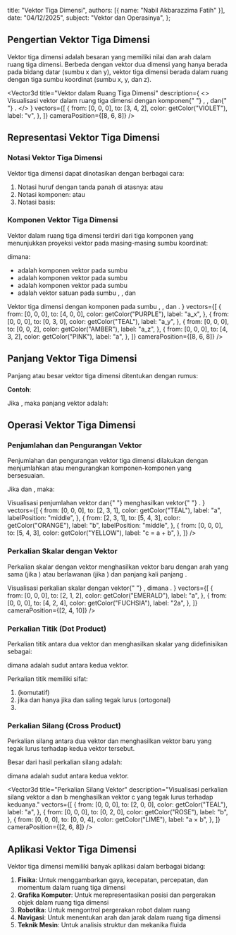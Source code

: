 
  title: "Vektor Tiga Dimensi",
  authors: [{ name: "Nabil Akbarazzima Fatih" }],
  date: "04/12/2025",
  subject: "Vektor dan Operasinya",
};

## Pengertian Vektor Tiga Dimensi

Vektor tiga dimensi adalah besaran yang memiliki nilai dan arah dalam ruang tiga dimensi. Berbeda dengan vektor dua dimensi yang hanya berada pada bidang datar (sumbu x dan y), vektor tiga dimensi berada dalam ruang dengan tiga sumbu koordinat (sumbu x, y, dan z).

<Vector3d
  title="Vektor dalam Ruang Tiga Dimensi"
  description={
    <>
      Visualisasi vektor dalam ruang tiga dimensi dengan komponen{" "}
      <InlineMath math="x" />, <InlineMath math="y" />, dan{" "}
      <InlineMath math="z" />.
    </>
  }
  vectors={[
    {
      from: [0, 0, 0],
      to: [3, 4, 2],
      color: getColor("VIOLET"),
      label: "v",
    },
  ]}
  cameraPosition={[8, 6, 8]}
/>

## Representasi Vektor Tiga Dimensi

### Notasi Vektor Tiga Dimensi

Vektor tiga dimensi dapat dinotasikan dengan berbagai cara:

1. Notasi huruf dengan tanda panah di atasnya: <InlineMath math="\vec{a}" /> atau <InlineMath math="\overrightarrow{PQ}" />
2. Notasi komponen: <InlineMath math="(a_x, a_y, a_z)" /> atau <InlineMath math="(a_1, a_2, a_3)" />
3. Notasi basis: <InlineMath math="a_x\vec{i} + a_y\vec{j} + a_z\vec{k}" />

### Komponen Vektor Tiga Dimensi

Vektor dalam ruang tiga dimensi terdiri dari tiga komponen yang menunjukkan proyeksi vektor pada masing-masing sumbu koordinat:

<BlockMath math="\vec{a} = (a_x, a_y, a_z) = a_x\vec{i} + a_y\vec{j} + a_z\vec{k}" />

dimana:

- <InlineMath math="a_x" /> adalah komponen vektor pada sumbu <InlineMath math="x" />
- <InlineMath math="a_y" /> adalah komponen vektor pada sumbu <InlineMath math="y" />
- <InlineMath math="a_z" /> adalah komponen vektor pada sumbu <InlineMath math="z" />
- <InlineMath math="\vec{i}, \vec{j}, \vec{k}" /> adalah vektor satuan pada sumbu
  <InlineMath math="x" />, <InlineMath math="y" />, dan <InlineMath math="z" />

<div className="mt-4">
  <Vector3d
    title="Komponen Vektor Tiga Dimensi"
    description={
      <>
        Vektor tiga dimensi dengan komponen pada sumbu <InlineMath math="x" />,
        <InlineMath math="y" />, dan <InlineMath math="z" />.
      </>
    }
    vectors={[
      {
        from: [0, 0, 0],
        to: [4, 0, 0],
        color: getColor("PURPLE"),
        label: "a_x",
      },
      {
        from: [0, 0, 0],
        to: [0, 3, 0],
        color: getColor("TEAL"),
        label: "a_y",
      },
      {
        from: [0, 0, 0],
        to: [0, 0, 2],
        color: getColor("AMBER"),
        label: "a_z",
      },
      {
        from: [0, 0, 0],
        to: [4, 3, 2],
        color: getColor("PINK"),
        label: "a",
      },
    ]}
    cameraPosition={[8, 6, 8]}
  />
</div>

## Panjang Vektor Tiga Dimensi

Panjang atau besar vektor tiga dimensi <InlineMath math="\vec{a} = (a_x, a_y, a_z)" /> ditentukan dengan rumus:

<BlockMath math="|\vec{a}| = \sqrt{a_x^2 + a_y^2 + a_z^2}" />

**Contoh**:

Jika <InlineMath math="\vec{a} = (3, 4, 5)" />, maka panjang vektor <InlineMath math="\vec{a}" /> adalah:

<BlockMath math="|\vec{a}| = \sqrt{3^2 + 4^2 + 5^2} = \sqrt{9 + 16 + 25} = \sqrt{50} = 5\sqrt{2}" />

## Operasi Vektor Tiga Dimensi

### Penjumlahan dan Pengurangan Vektor

Penjumlahan dan pengurangan vektor tiga dimensi dilakukan dengan menjumlahkan atau mengurangkan komponen-komponen yang bersesuaian.

Jika <InlineMath math="\vec{a} = (a_x, a_y, a_z)" /> dan <InlineMath math="\vec{b} = (b_x, b_y, b_z)" />, maka:

<div className="flex flex-col gap-4">
  <BlockMath math="\vec{a} + \vec{b} = (a_x + b_x, a_y + b_y, a_z + b_z)" />
  <BlockMath math="\vec{a} - \vec{b} = (a_x - b_x, a_y - b_y, a_z - b_z)" />
</div>

<div className="mt-4">
  <Vector3d
    title="Penjumlahan Vektor Tiga Dimensi"
    description={
      <>
        Visualisasi penjumlahan vektor <InlineMath math="a" /> dan{" "}
        <InlineMath math="b" /> menghasilkan vektor{" "}
        <InlineMath math="c = a + b" />.
      </>
    }
    vectors={[
      {
        from: [0, 0, 0],
        to: [2, 3, 1],
        color: getColor("TEAL"),
        label: "a",
        labelPosition: "middle",
      },
      {
        from: [2, 3, 1],
        to: [5, 4, 3],
        color: getColor("ORANGE"),
        label: "b",
        labelPosition: "middle",
      },
      {
        from: [0, 0, 0],
        to: [5, 4, 3],
        color: getColor("YELLOW"),
        label: "c = a + b",
      },
    ]}
  />
</div>

### Perkalian Skalar dengan Vektor

Perkalian skalar <InlineMath math="k" /> dengan vektor <InlineMath math="\vec{a}" /> menghasilkan vektor baru dengan arah yang sama (jika <InlineMath math="k > 0" />) atau berlawanan (jika <InlineMath math="k < 0" />) dan panjang <InlineMath math="|k|" /> kali panjang <InlineMath math="\vec{a}" />.

<BlockMath math="k\vec{a} = (k \cdot a_x, k \cdot a_y, k \cdot a_z)" />

<div className="mt-4">
  <Vector3d
    title="Perkalian Skalar dengan Vektor"
    description={
      <>
        Visualisasi perkalian skalar <InlineMath math="k" /> dengan vektor{" "}
        <InlineMath math="a" />, dimana <InlineMath math="k = 2" />.
      </>
    }
    vectors={[
      {
        from: [0, 0, 0],
        to: [2, 1, 2],
        color: getColor("EMERALD"),
        label: "a",
      },
      {
        from: [0, 0, 0],
        to: [4, 2, 4],
        color: getColor("FUCHSIA"),
        label: "2a",
      },
    ]}
    cameraPosition={[2, 4, 10]}
  />
</div>

### Perkalian Titik (Dot Product)

Perkalian titik antara dua vektor <InlineMath math="\vec{a}" /> dan <InlineMath math="\vec{b}" /> menghasilkan skalar yang didefinisikan sebagai:

<BlockMath math="\vec{a} \cdot \vec{b} = a_x b_x + a_y b_y + a_z b_z = |\vec{a}||\vec{b}|\cos\theta" />

dimana <InlineMath math="\theta" /> adalah sudut antara kedua vektor.

Perkalian titik memiliki sifat:

1. <InlineMath math="\vec{a} \cdot \vec{b} = \vec{b} \cdot \vec{a}" /> (komutatif)
2. <InlineMath math="\vec{a} \cdot \vec{b} = 0" /> jika dan hanya jika <InlineMath math="\vec{a}" /> dan <InlineMath math="\vec{b}" /> saling
   tegak lurus (ortogonal)
3. <InlineMath math="\vec{a} \cdot \vec{a} = |\vec{a}|^2" />

### Perkalian Silang (Cross Product)

Perkalian silang antara dua vektor <InlineMath math="\vec{a}" /> dan <InlineMath math="\vec{b}" /> menghasilkan vektor baru <InlineMath math="\vec{c}" /> yang tegak lurus terhadap kedua vektor tersebut.

<BlockMath math="\vec{a} \times \vec{b} = (a_y b_z - a_z b_y, a_z b_x - a_x b_z, a_x b_y - a_y b_x)" />

Besar dari hasil perkalian silang adalah:

<BlockMath math="|\vec{a} \times \vec{b}| = |\vec{a}||\vec{b}|\sin\theta" />

dimana <InlineMath math="\theta" /> adalah sudut antara kedua vektor.

<Vector3d
  title="Perkalian Silang Vektor"
  description="Visualisasi perkalian silang vektor a dan b menghasilkan vektor c yang tegak lurus terhadap keduanya."
  vectors={[
    {
      from: [0, 0, 0],
      to: [2, 0, 0],
      color: getColor("TEAL"),
      label: "a",
    },
    {
      from: [0, 0, 0],
      to: [0, 2, 0],
      color: getColor("ROSE"),
      label: "b",
    },
    {
      from: [0, 0, 0],
      to: [0, 0, 4],
      color: getColor("LIME"),
      label: "a × b",
    },
  ]}
  cameraPosition={[2, 6, 8]}
/>

## Aplikasi Vektor Tiga Dimensi

Vektor tiga dimensi memiliki banyak aplikasi dalam berbagai bidang:

1. **Fisika**: Untuk menggambarkan gaya, kecepatan, percepatan, dan momentum dalam ruang tiga dimensi
2. **Grafika Komputer**: Untuk merepresentasikan posisi dan pergerakan objek dalam ruang tiga dimensi
3. **Robotika**: Untuk mengontrol pergerakan robot dalam ruang
4. **Navigasi**: Untuk menentukan arah dan jarak dalam ruang tiga dimensi
5. **Teknik Mesin**: Untuk analisis struktur dan mekanika fluida
